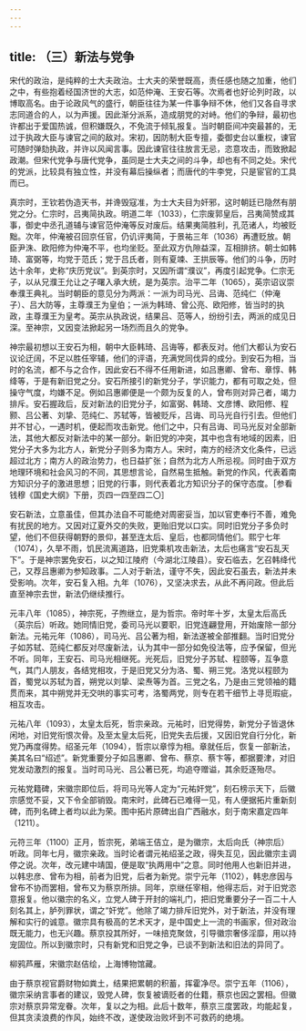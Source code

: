 ```yaml
---
---
---
```

title: （三）新法与党争
---



宋代的政治，是纯粹的士大夫政治。士大夫的荣誉既高，责任感也随之加重，他们之中，有些抱着经国济世的大志，如范仲淹、王安石等。次焉者也好论列时政，以博取高名。由于论政风气的盛行，朝臣往往为某一件事争辩不休，他们又各自寻求志同道合的人，以为声援。因此渐分派系，造成朋党的对峙。他们的争辩，最初也许都出于爱国热诚，但积嫌既久，不免流于倾轧报复。当时朝臣间冲突最甚的，无过于执政大臣与谏官之间的敌对。宋初，因防制大臣专擅，委御史台以重权，谏官可随时弹劾执政，并许以风闻言事。因此谏官往往放言无忌，恣意攻击，而致掀起政潮。但宋代党争与唐代党争，虽同是士大夫之间的斗争，却也有不同之处。宋代的党派，比较具有独立性，并没有幕后操纵者；而唐代的牛李党，只是宦官的工具而已。

真宗时，王钦若伪造天书，并谗毁寇准，为士大夫目为奸邪，这时朝廷已隐然有朋党之分。仁宗时，吕夷简执政。明道二年（1033），仁宗废郭皇后，吕夷简赞成其事，御史中丞孔道辅与谏官范仲淹等反对废后。结果夷简胜利，孔范诸人，均被贬黜。次年，仲淹被召回京任官，仍讥评夷简，于景祐三年（1036）再遭贬放。朝臣尹洙、欧阳修为仲淹不平，也均坐贬。至此双方仇隙益深，互相排挤。朝士如韩琦、富弼等，均党于范氏；党于吕氏者，则有夏竦、王拱辰等。他们的斗争，历时达十余年，史称“庆历党议”。到英宗时，又因所谓“濮议”，再度引起党争。仁宗无子，以从兄濮王允让之子曙入承大统，是为英宗。治平二年（1065），英宗诏议崇奉濮王典礼。当时朝臣的意见分为两派：一派为司马光、吕诲、范纯仁（仲淹子）、吕大防等，主尊濮王为皇伯；一派为韩琦、曾公亮、欧阳修，皆当时的执政，主尊濮王为皇考。英宗从执政说，结果吕、范等人，纷纷引去，两派的成见日深。至神宗，又因变法掀起另一场烈而且久的党争。

神宗最初想以王安石为相，朝中大臣韩琦、吕诲等，都表反对。他们大都认为安石议论迂阔，不足以胜任宰辅，他们的评语，充满党同伐异的成分。到安石为相，当时的名流，都不与之合作，因此安石不得不任用新进，如吕惠卿、曾布、章惇、韩绛等，于是有新旧党之分。安石所接引的新党分子，学识能力，都有可取之处，但操守气度，均嫌不足。例如吕惠卿便是一个颇为反复的人，曾布则对异己者，竭力排斥。安石握政后，反对新法的旧党分子，如富弼、韩琦、文彦博、欧阳修、程颢、吕公著、刘挚、范纯仁、苏轼等，皆被贬斥，吕诲、司马光自行引去。但他们并不甘心，一遇时机，便起而攻击新党。他们之中，只有吕诲、司马光反对全部新法，其他大都反对新法中的某一部分。新旧党的冲突，其中也含有地域的因素，旧党分子大多为北方人，新党分子则多为南方人。宋时，南方的经济文化条件，已远超过北方；南方人的政治势力，也日益扩张；自然为北方人所忌视。同时由于双方地理环境和社会风习的不同，其思想言论，自然易生抵触。新党的作风，代表着南方知识分子的激进思想；旧党的行事，则代表着北方知识分子的保守态度。［参看钱穆《国史大纲》下册，页四一四至四二〇］

安石新法，立意虽佳，但其办法自不可能绝对周密妥当，加以官吏奉行不善，难免有扰民的地方。又因对辽夏外交的失败，更贻旧党以口实。同时旧党分子多负时望，他们不但获得朝野的景仰，甚至连太后、皇后，也都同情他们。熙宁七年（1074），久旱不雨，饥民流离道路，旧党乘机攻击新法，太后也痛言“安石乱天下”。于是神宗罢免安石，以之知江陵府（今湖北江陵县）。安石临去，乞召韩绛代己，又荐吕惠卿为参知政事。二人对于新法，谨守不失，因此安石虽去，新法并未受影响。次年，安石复入相。九年（1076），又坚决求去，从此不再问政。但此后直至神宗去世，新法仍继续推行。

元丰八年（1085），神宗死，子煦继立，是为哲宗。帝时年十岁，太皇太后高氏（英宗后）听政。她同情旧党，委司马光以要职，旧党连翩登用，开始废除一部分新法。元祐元年（1086），司马光、吕公著为相，新法遂被全部推翻。当时旧党分子如苏轼、范纯仁都反对尽废新法，认为其中一部分如免役法等，应予保留，但光不听。同年，王安石、司马光相继死。光死后，旧党分子苏轼、程颐等，互争意气，其门人朋友，各结党相攻，于是旧党又分为洛、蜀、朔三党。洛党以程颐为首，蜀党以苏轼为首，朔党以刘挚、梁焘等为首。三党之名，乃是由三党领袖的籍贯而来，其中朔党并无交哄的事实可考，洛蜀两党，则专在若干细节上寻觅瑕疵，相互攻击。

元祐八年（1093），太皇太后死，哲宗亲政。元祐时，旧党得势，新党分子皆退休闲地，对旧党衔恨次骨。及至太皇太后死，旧党失去后援，又因旧党自行分化，新党乃再度得势。绍圣元年（1094），哲宗以章惇为相。章就任后，恢复一部新法，美其名曰“绍述”。新党重要分子如吕惠卿、曾布、蔡京、蔡卞等，都据要津，对旧党发动激烈的报复。当时司马光、吕公著已死，均追夺赠谥，其余贬逐殆尽。

元祐党籍碑，宋徽宗即位后，将司马光等人定为“元祐奸党”，刻石榜示天下，后徽宗感觉不妥，又下令全部销毁。南宋时，此碑石已难得一见，有人便据拓片重新刻碑，而列名碑上者均以此为荣。图中拓片原碑出自广西融水，刻于南宋嘉定四年（1211）。

元符三年（1100）正月，哲宗死，弟端王佶立，是为徽宗，太后向氏（神宗后）听政。同年七月，徽宗亲政。当时论者谓元祐绍圣之政，得失互见，因此徽宗主调停之说。次年，改元建中靖国，便是取“执两用中”之意。同时他用人也新旧并进，以韩忠彦、曾布为相，前者为旧党，后者为新党。崇宁元年（1102），韩忠彦因与曾布不协而罢相，曾布又为蔡京所排。同年，京继任宰相，他得志后，对于旧党恣意报复。他以徽宗的名义，立党人碑于开封的端礼门，把旧党重要分子一百二十人刻名其上，胪列罪状，谓之“奸党”。他除了竭力排斥旧党外，对于新法，并没有理解和实行的诚意。徽宗具有极高的艺术天才，是中国史上一流的书画家，但对政治既无能力，也无兴趣。蔡京投其所好，一味掊克聚敛，引导徽宗奢侈淫靡，用以持宠固位。所以到徽宗时，只有新党和旧党之争，已谈不到新法和旧法的异同了。

柳鸦芦雁，宋徽宗赵佶绘，上海博物馆藏。

由于蔡京视官爵财物如粪土，结果把累朝的积蓄，挥霍净尽。崇宁五年（1106），徽宗采纳言事者的建议，毁党人碑，恢复被谪贬者的仕籍，蔡京也因之罢相。但徽宗对蔡京异常宠眷。次年，复以之为相。此后十数年，蔡京三度罢政，均能起复，但其贪渎浪费的作风，始终不改，遂使政治败坏到不可救药的绝境。